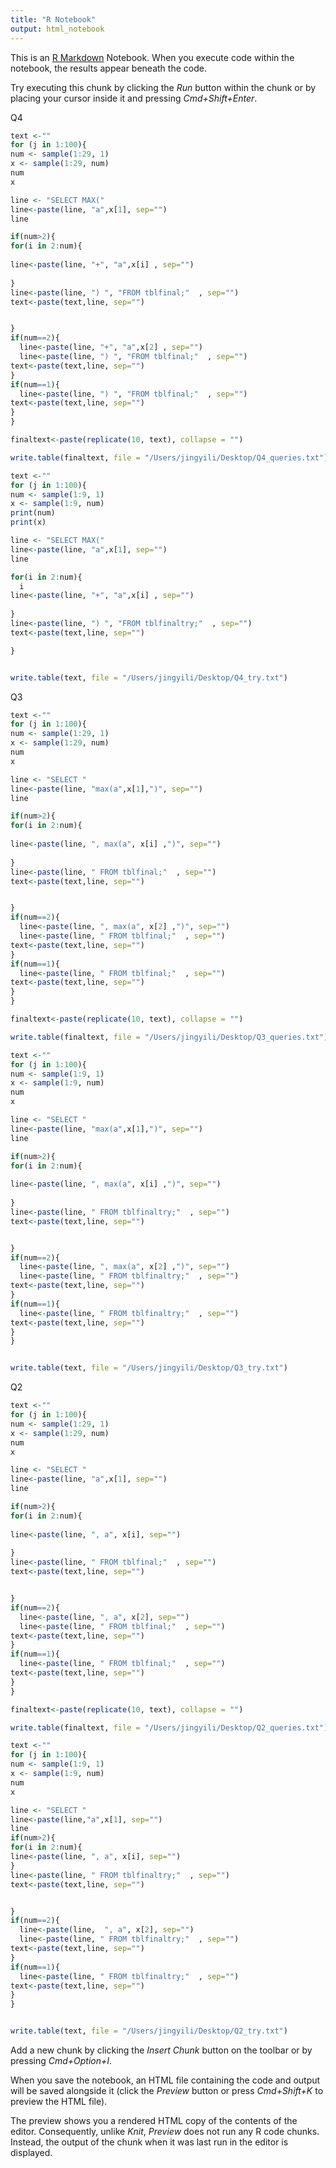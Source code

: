 ```yaml
---
title: "R Notebook"
output: html_notebook
---
```


This is an [R Markdown](http://rmarkdown.rstudio.com) Notebook. When you execute code within the notebook, the results appear beneath the code. 

Try executing this chunk by clicking the *Run* button within the chunk or by placing your cursor inside it and pressing *Cmd+Shift+Enter*. 

Q4
```r
text <-""
for (j in 1:100){
num <- sample(1:29, 1)
x <- sample(1:29, num)
num
x

line <- "SELECT MAX(" 
line<-paste(line, "a",x[1], sep="")
line

if(num>2){
for(i in 2:num){
  
line<-paste(line, "+", "a",x[i] , sep="")
  
}
line<-paste(line, ") ", "FROM tblfinal;"  , sep="")
text<-paste(text,line, sep="")


}
if(num==2){
  line<-paste(line, "+", "a",x[2] , sep="")
  line<-paste(line, ") ", "FROM tblfinal;"  , sep="")
text<-paste(text,line, sep="")
}
if(num==1){
  line<-paste(line, ") ", "FROM tblfinal;"  , sep="")
text<-paste(text,line, sep="")
}
}

finaltext<-paste(replicate(10, text), collapse = "")

write.table(finaltext, file = "/Users/jingyili/Desktop/Q4_queries.txt")

```

```r
text <-""
for (j in 1:100){
num <- sample(1:9, 1)
x <- sample(1:9, num)
print(num)
print(x)

line <- "SELECT MAX(" 
line<-paste(line, "a",x[1], sep="")
line

for(i in 2:num){
  i
line<-paste(line, "+", "a",x[i] , sep="")
  
}
line<-paste(line, ") ", "FROM tblfinaltry;"  , sep="")
text<-paste(text,line, sep="")

}


write.table(text, file = "/Users/jingyili/Desktop/Q4_try.txt")

```


Q3
```r
text <-""
for (j in 1:100){
num <- sample(1:29, 1)
x <- sample(1:29, num)
num
x

line <- "SELECT " 
line<-paste(line, "max(a",x[1],")", sep="")
line

if(num>2){
for(i in 2:num){
  
line<-paste(line, ", max(a", x[i] ,")", sep="")
  
}
line<-paste(line, " FROM tblfinal;"  , sep="")
text<-paste(text,line, sep="")


}
if(num==2){
  line<-paste(line, ", max(a", x[2] ,")", sep="")
  line<-paste(line, " FROM tblfinal;"  , sep="")
text<-paste(text,line, sep="")
}
if(num==1){
  line<-paste(line, " FROM tblfinal;"  , sep="")
text<-paste(text,line, sep="")
}
}

finaltext<-paste(replicate(10, text), collapse = "")

write.table(finaltext, file = "/Users/jingyili/Desktop/Q3_queries.txt")

```

```r
text <-""
for (j in 1:100){
num <- sample(1:9, 1)
x <- sample(1:9, num)
num
x

line <- "SELECT " 
line<-paste(line, "max(a",x[1],")", sep="")
line

if(num>2){
for(i in 2:num){
  
line<-paste(line, ", max(a", x[i] ,")", sep="")
  
}
line<-paste(line, " FROM tblfinaltry;"  , sep="")
text<-paste(text,line, sep="")


}
if(num==2){
  line<-paste(line, ", max(a", x[2] ,")", sep="")
  line<-paste(line, " FROM tblfinaltry;"  , sep="")
text<-paste(text,line, sep="")
}
if(num==1){
  line<-paste(line, " FROM tblfinaltry;"  , sep="")
text<-paste(text,line, sep="")
}
}


write.table(text, file = "/Users/jingyili/Desktop/Q3_try.txt")

```


Q2
```r
text <-""
for (j in 1:100){
num <- sample(1:29, 1)
x <- sample(1:29, num)
num
x

line <- "SELECT " 
line<-paste(line, "a",x[1], sep="")
line

if(num>2){
for(i in 2:num){
  
line<-paste(line, ", a", x[i], sep="")
  
}
line<-paste(line, " FROM tblfinal;"  , sep="")
text<-paste(text,line, sep="")


}
if(num==2){
  line<-paste(line, ", a", x[2], sep="")
  line<-paste(line, " FROM tblfinal;"  , sep="")
text<-paste(text,line, sep="")
}
if(num==1){
  line<-paste(line, " FROM tblfinal;"  , sep="")
text<-paste(text,line, sep="")
}
}

finaltext<-paste(replicate(10, text), collapse = "")

write.table(finaltext, file = "/Users/jingyili/Desktop/Q2_queries.txt")

```

```r
text <-""
for (j in 1:100){
num <- sample(1:9, 1)
x <- sample(1:9, num)
num
x

line <- "SELECT " 
line<-paste(line,"a",x[1], sep="")
line
if(num>2){
for(i in 2:num){
line<-paste(line, ", a", x[i], sep="")
}
line<-paste(line, " FROM tblfinaltry;"  , sep="")
text<-paste(text,line, sep="")


}
if(num==2){
  line<-paste(line,  ", a", x[2], sep="")
  line<-paste(line, " FROM tblfinaltry;"  , sep="")
text<-paste(text,line, sep="")
}
if(num==1){
  line<-paste(line, " FROM tblfinaltry;"  , sep="")
text<-paste(text,line, sep="")
}
}


write.table(text, file = "/Users/jingyili/Desktop/Q2_try.txt")

```


Add a new chunk by clicking the *Insert Chunk* button on the toolbar or by pressing *Cmd+Option+I*.

When you save the notebook, an HTML file containing the code and output will be saved alongside it (click the *Preview* button or press *Cmd+Shift+K* to preview the HTML file). 

The preview shows you a rendered HTML copy of the contents of the editor. Consequently, unlike *Knit*, *Preview* does not run any R code chunks. Instead, the output of the chunk when it was last run in the editor is displayed.

